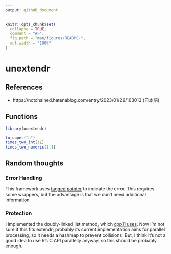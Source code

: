 ```yaml
---
output: github_document
---
```


<!-- README.md is generated from README.Rmd. Please edit that file -->

```r
knitr::opts_chunk$set(
  collapse = TRUE,
  comment = "#>",
  fig.path = "man/figures/README-",
  out.width = "100%"
)
```

# unextendr

<!-- badges: start -->
<!-- badges: end -->

## References

* https://notchained.hatenablog.com/entry/2023/01/29/163013 (日本語)

## Functions

```r
library(unextendr)

to_upper("a")
times_two_int(1L)
times_two_numeric(1.1)
```
## Random thoughts

### Error Handling

This framework uses [tagged pointer](https://en.wikipedia.org/wiki/Tagged_pointer) to indicate the error.
This requires some wrappers, but the advantage is that we don't need additional information.

### Protection

I implemented the doubly-linked list method, which [cpp11 uses](https://cpp11.r-lib.org/articles/internals.html#protection).
Now I'm not sure if this fits extendr; probably its current implementation aims for
parallel processing, so it needs a hashmap to prevent collisions. But, I think
it's not a good idea to use R's C API parallelly anyway, so this should be probably
enough.
